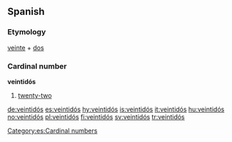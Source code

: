 ==Spanish==

===Etymology===
[[veinte]] + [[dos]]

===Cardinal number===
'''veintidós'''

# [[twenty-two]]

[[Category:es:Cardinal numbers]]

[[de:veintidós]]
[[es:veintidós]]
[[hy:veintidós]]
[[is:veintidós]]
[[it:veintidós]]
[[hu:veintidós]]
[[no:veintidós]]
[[pl:veintidós]]
[[fi:veintidós]]
[[sv:veintidós]]
[[tr:veintidós]]